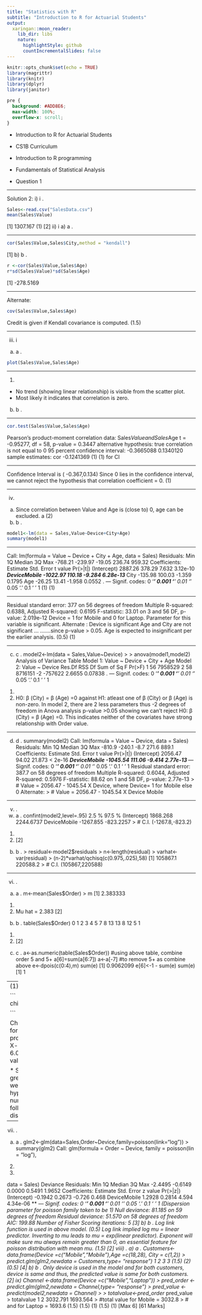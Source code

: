 ```yaml
---
title: "Statistics with R"
subtitle: "Introduction to R for Actuarial Students"
output:
  xaringan::moon_reader:
    lib_dir: libs
    nature:
      highlightStyle: github
      countIncrementalSlides: false
---
```


```r
knitr::opts_chunk$set(echo = TRUE)
library(magrittr)
library(knitr)
library(dplyr)
library(janitor)


```

```css
pre {
  background: #ADD8E6;
  max-width: 100%;
  overflow-x: scroll;
}
```

* Introduction to R for Actuarial Students

* CS1B Curriculum

* Introduction to R programming
* Fundamentals of Statistical Analysis

* Question 1

---

Solution 2:
i) i
.
```r
Sales<-read.csv("SalesData.csv") 
mean(Sales$Value)
```


[1] 1307.167
(1)
[2]
ii) i
a) a
.

---

```r
cor(Sales$Value,Sales$City,method = "kendall")
```

[1]
b) b
.

```r
r <-cor(Sales$Value,Sales$Age)
r*sd(Sales$Value)*sd(Sales$Age)
```

[1] -278.5169

---

Alternate:
```r
cov(Sales$Value,Sales$Age)
```

Credit is given if Kendall covariance is computed.
(1.5)

---

iii) i
a) a
.

```r
plot(Sales$Value,Sales$Age) 
```


---

(1)

* No trend (showing linear relationship) is visible from the scatter plot.
* Most likely it indicates that correlation is zero.

b) b
.

---

```r
cor.test(Sales$Value,Sales$Age)
```


Pearson's product-moment correlation
data: Sales$Value and Sales$Age
t = -0.95277, df = 58, p-value = 0.3447
alternative hypothesis: true correlation is not equal to 0
95 percent confidence interval:
-0.3665088 0.1340120
sample estimates:
 cor 
-0.1241369
(1)
(1) 
for CI

---

Confidence Interval is ( -0.367,0.134)
Since 0 lies in the confidence interval, we cannot reject the hypothesis that correlation coefficient 
= 0. 
(1)

---

iv)
a) Since correlation between Value and Age is (close to) 0, age can be excluded. a (2)
b) b
.


```r
model1<-lm(data = Sales,Value~Device+City+Age)
summary(model1)
```

---

Call:
lm(formula = Value ~ Device + City + Age, data = Sales)
Residuals:
 Min 1Q Median 3Q Max 
-768.21 -239.97 -19.05 236.74 959.32 
Coefficients:
 Estimate Std. Error t value Pr(>|t|) 
(Intercept) 2887.26 378.29 7.632 3.12e-10 ***
DeviceMobile -1022.97 110.18 -9.284 6.28e-13 ***
City -135.98 100.03 -1.359 0.1795 
Age -26.25 13.41 -1.958 0.0552 . 
---
Signif. codes: 0 ‘***’ 0.001 ‘**’ 0.01 ‘*’ 0.05 ‘.’ 0.1 ‘ ’ 1
(1)
(1)

---

Residual standard error: 377 on 56 degrees of freedom
Multiple R-squared: 0.6388, Adjusted R-squared: 0.6195 
F-statistic: 33.01 on 3 and 56 DF, p-value: 2.019e-12
Device = 1 for Mobile and 0 for Laptop. Parameter for this variable is significant.
Alternate : Device is significant
Age and City are not significant …
…….since p-value > 0.05. 
Age is expected to insignificant per the earlier analysis.
(0.5)
(1)

---

c) c
.
model2<-lm(data = Sales,Value~Device)
> 
> anova(model1,model2)
Analysis of Variance Table
Model 1: Value ~ Device + City + Age
Model 2: Value ~ Device
 Res.Df RSS Df Sum of Sq F Pr(>F) 
1 56 7958529 
2 58 8716151 -2 -757622 2.6655 0.07838 .
---
Signif. codes: 0 ‘***’ 0.001 ‘**’ 0.01 ‘*’ 0.05 ‘.’ 0.1 ‘ ’ 1
(1)
(1)
H0: β (City) = β (Age) =0 against H1: atleast one of β (City) or β (Age) is non-zero.
In model 2, there are 2 less parameters thus -2 degrees of freedom in Anova analysis
p-value >0.05 showing we can’t reject H0: β (City) = β (Age) =0. 
This indicates neither of the covariates have strong relationship with Order value. 

---

d) d
.
summary(model2)
Call:
lm(formula = Value ~ Device, data = Sales)
Residuals:
 Min 1Q Median 3Q Max 
-810.9 -240.1 -8.7 271.6 889.1 
Coefficients:
 Estimate Std. Error t value Pr(>|t|) 
(Intercept) 2056.47 94.02 21.873 < 2e-16 ***
DeviceMobile -1045.54 111.06 -9.414 2.77e-13 ***
---
Signif. codes: 0 ‘***’ 0.001 ‘**’ 0.01 ‘*’ 0.05 ‘.’ 0.1 ‘ ’ 1
Residual standard error: 387.7 on 58 degrees of freedom
Multiple R-squared: 0.6044, Adjusted R-squared: 0.5976 
F-statistic: 88.62 on 1 and 58 DF, p-value: 2.77e-13
> # Value = 2056.47 - 1045.54 X Device, 
 where Device= 1 for Mobile else 0
Alternate:
> # Value = 2056.47 - 1045.54 X Device Mobile 

---

v) .
a) a
.
confint(model2,level=.95)
 2.5 % 97.5 %
(Intercept) 1868.268 2244.6737
DeviceMobile -1267.855 -823.2257
> # C.I. (-1267.8,-823.2)
(1)
(1)
[2]
b) b
.
> residual<-model2$residuals
> n<-length(residual)
> varhat<-var(residual)
> (n-2)*varhat/qchisq(c(0.975,.025),58)
[1] 105867.1 220588.2
> # C.I. (105867,220588)

---

vi) .
a) a
.
m<-mean(Sales$Order)
> m
[1] 2.383333
(1)
(1)
 Mu hat = 2.383
[2]
b) b
.
table(Sales$Order)
0 1 2 3 4 5 7 
8 13 13 8 12 5 1
(1)
(1)
[2]
c) c
.
a<-as.numeric(table(Sales$Order))
#using above table, combine order 5 and 5+
a[6]=sum(a[6:7])
a<-a[-7] #to remove 5+ as combine above
e<-dpois(c(0:4),m)
sum(e)
[1] 0.9062099
e[6]<-1 - sum(e)
sum(e)
[1] 1

---
(1)

```
chisq.test(x=a,p=e)

```

Chi-squared test for given probabilities
data: a
X-squared = 6.0026, df = 5, p-value = 0.306
(2)


* Since p-value is greater than 0.05 , we can reject the hypothesis that number of order follows 
poisson distribution.

---

vii) .
a) a
.
glm2<-glm(data=Sales,Order~Device,family=poisson(link="log"))
> summary(glm2)
Call:
glm(formula = Order ~ Device, family = poisson(lin = "log"), 
(2)
(1)

 data = Sales)
Deviance Residuals: 
 Min 1Q Median 3Q Max 
-2.4495 -0.6149 0.0000 0.5491 1.9652 
Coefficients:
 Estimate Std. Error z value Pr(>|z|) 
(Intercept) -0.1942 0.2673 -0.726 0.468 
DeviceMobile 1.2928 0.2814 4.594 4.34e-06 ***
---
Signif. codes: 0 ‘***’ 0.001 ‘**’ 0.01 ‘*’ 0.05 ‘.’ 0.1 ‘ ’ 1
(Dispersion parameter for poisson family taken to be 1)
 Null deviance: 81.185 on 59 degrees of freedom
Residual deviance: 51.570 on 58 degrees of freedom
AIC: 199.88
Number of Fisher Scoring iterations: 5 [3]
b) b
.
Log link function is used in above model. (0.5)
Log link implied log mu = linear predictor. Inverting to mu leads to mu = exp(linear predictor).
Exponent will make sure mu always remain greater than 0, an essential feature for poisson 
distribution with mean mu. (1.5)
[2]
viii) .
a) a
.
Customers<- data.frame(Device =c("Mobile","Mobile"),Age =c(18,28), City = c(1,2))
> predict.glm(glm2,newdata = Customers,type= "response")
1 2 
3 3
(1.5)
(2)
(0.5)
[4]
b) b
.
Only device is used in the model and for both customers, device is same and thus, the predicted 
value is same for both customers. [2]
ix) Channel <-data.frame(Device =c("Mobile","Laptop"))
> pred_order <- predict.glm(glm2,newdata = Channel,type= "response")
> pred_value <- predict(model2,newdata = Channel)
> 
> totalvalue<-pred_order * pred_value
> totalvalue
 1 2 
3032.791 1693.564 
> #total value for Mobile = 3032.8
> # and for Laptop = 1693.6
(1.5)
(1.5)
(1)
(1.5)
(1)
[Max 6]
[61 Marks]
